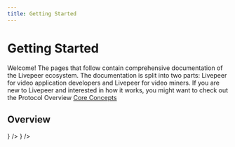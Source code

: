 ```yaml
---
title: Getting Started
---
```


# Getting Started

Welcome! The pages that follow contain comprehensive documentation of the
Livepeer ecosystem. The documentation is split into two parts: Livepeer for
video application developers and Livepeer for video miners. If you are new to
Livepeer and interested in how it works, you might want to check out the
Protocol Overview [Core Concepts](https://nextjs.org/)

## Overview

<DocsCardsContainer>
  <DocsCard
    key={1}
    title="For Video Application Developers"
    description="Check how livepeer helps you develop video applications easily."
    href="/"
    icon={<Icon />}
  />
  <DocsCard
    key={2}
    title="For Video Application Developers"
    description="Check how livepeer helps you develop video applications easily."
    href="/"
  />
  <DocsCard
    key={3}
    title="For Video Application Developers"
    description="Check how livepeer helps you develop video applications easily."
    href="/"
    icon={<Icon />}
  />
</DocsCardsContainer>
